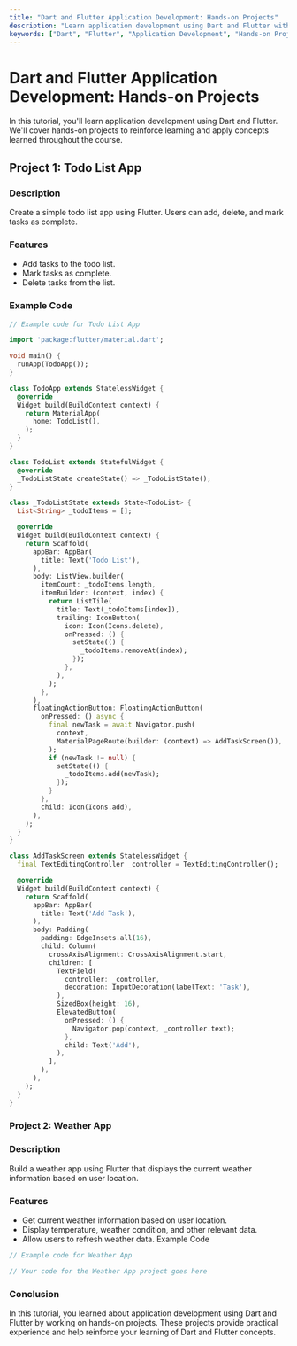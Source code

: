 ```yaml
---
title: "Dart and Flutter Application Development: Hands-on Projects"
description: "Learn application development using Dart and Flutter with hands-on projects to reinforce learning and apply concepts."
keywords: ["Dart", "Flutter", "Application Development", "Hands-on Projects", "Mobile App Development"]
---
```



<TutorialLayout>

# Dart and Flutter Application Development: Hands-on Projects

In this tutorial, you'll learn application development using Dart and Flutter. We'll cover hands-on projects to reinforce learning and apply concepts learned throughout the course.

## Project 1: Todo List App

### Description

Create a simple todo list app using Flutter. Users can add, delete, and mark tasks as complete.

### Features

- Add tasks to the todo list.
- Mark tasks as complete.
- Delete tasks from the list.

### Example Code

```dart
// Example code for Todo List App

import 'package:flutter/material.dart';

void main() {
  runApp(TodoApp());
}

class TodoApp extends StatelessWidget {
  @override
  Widget build(BuildContext context) {
    return MaterialApp(
      home: TodoList(),
    );
  }
}

class TodoList extends StatefulWidget {
  @override
  _TodoListState createState() => _TodoListState();
}

class _TodoListState extends State<TodoList> {
  List<String> _todoItems = [];

  @override
  Widget build(BuildContext context) {
    return Scaffold(
      appBar: AppBar(
        title: Text('Todo List'),
      ),
      body: ListView.builder(
        itemCount: _todoItems.length,
        itemBuilder: (context, index) {
          return ListTile(
            title: Text(_todoItems[index]),
            trailing: IconButton(
              icon: Icon(Icons.delete),
              onPressed: () {
                setState(() {
                  _todoItems.removeAt(index);
                });
              },
            ),
          );
        },
      ),
      floatingActionButton: FloatingActionButton(
        onPressed: () async {
          final newTask = await Navigator.push(
            context,
            MaterialPageRoute(builder: (context) => AddTaskScreen()),
          );
          if (newTask != null) {
            setState(() {
              _todoItems.add(newTask);
            });
          }
        },
        child: Icon(Icons.add),
      ),
    );
  }
}

class AddTaskScreen extends StatelessWidget {
  final TextEditingController _controller = TextEditingController();

  @override
  Widget build(BuildContext context) {
    return Scaffold(
      appBar: AppBar(
        title: Text('Add Task'),
      ),
      body: Padding(
        padding: EdgeInsets.all(16),
        child: Column(
          crossAxisAlignment: CrossAxisAlignment.start,
          children: [
            TextField(
              controller: _controller,
              decoration: InputDecoration(labelText: 'Task'),
            ),
            SizedBox(height: 16),
            ElevatedButton(
              onPressed: () {
                Navigator.pop(context, _controller.text);
              },
              child: Text('Add'),
            ),
          ],
        ),
      ),
    );
  }
}
```
### Project 2: Weather App
### Description
Build a weather app using Flutter that displays the current weather information based on user location.

### Features
- Get current weather information based on user location.
- Display temperature, weather condition, and other relevant data.
- Allow users to refresh weather data.
Example Code
```dart
// Example code for Weather App

// Your code for the Weather App project goes here
```
### Conclusion
In this tutorial, you learned about application development using Dart and Flutter by working on hands-on projects. These projects provide practical experience and help reinforce your learning of Dart and Flutter concepts.

</TutorialLayout>
